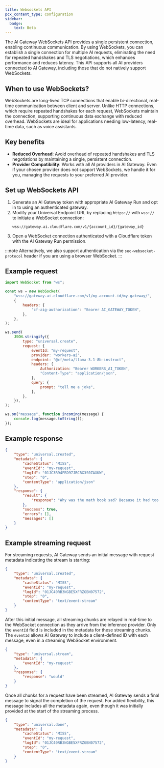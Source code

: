 ```yaml
---
title: Websockets API
pcx_content_type: configuration
sidebar:
  badge:
    text: Beta
---
```


The AI Gateway WebSockets API provides a single persistent connection, enabling continuous communication. By using WebSockets, you can establish a single connection for multiple AI requests, eliminating the need for repeated handshakes and TLS negotiations, which enhances performance and reduces latency. This API supports all AI providers connected to AI Gateway, including those that do not natively support WebSockets.

## When to use WebSockets?

WebSockets are long-lived TCP connections that enable bi-directional, real-time communication between client and server. Unlike HTTP connections, which require repeated handshakes for each request, WebSockets maintain the connection, supporting continuous data exchange with reduced overhead. WebSockets are ideal for applications needing low-latency, real-time data, such as voice assistants.

## Key benefits

- **Reduced Overhead**: Avoid overhead of repeated handshakes and TLS negotiations by maintaining a single, persistent connection.
- **Provider Compatibility**: Works with all AI providers in AI Gateway. Even if your chosen provider does not support WebSockets, we handle it for you, managing the requests to your preferred AI provider.

## Set up WebSockets API

1. Generate an AI Gateway token with appropriate AI Gateway Run and opt in to using an authenticated gateway.
2. Modify your Universal Endpoint URL by replacing `https://` with `wss://` to initiate a WebSocket connection:
   ```
   wss://gateway.ai.cloudflare.com/v1/{account_id}/{gateway_id}
   ```
3. Open a WebSocket connection authenticated with a Cloudflare token with the AI Gateway Run permission.

:::note
Alternatively, we also support authentication via the `sec-websocket-protocol` header if you are using a browser WebSocket.
:::

## Example request

```javascript
import WebSocket from "ws";

const ws = new WebSocket(
	"wss://gateway.ai.cloudflare.com/v1/my-account-id/my-gateway/",
	{
		headers: {
			"cf-aig-authorization": "Bearer AI_GATEWAY_TOKEN",
		},
	},
);

ws.send(
	JSON.stringify({
		type: "universal.create",
		request: {
			eventId: "my-request",
			provider: "workers-ai",
			endpoint: "@cf/meta/llama-3.1-8b-instruct",
			headers: {
				Authorization: "Bearer WORKERS_AI_TOKEN",
				"Content-Type": "application/json",
			},
			query: {
				prompt: "tell me a joke",
			},
		},
	}),
);

ws.on("message", function incoming(message) {
	console.log(message.toString());
});
```

## Example response

```json
{
	"type": "universal.created",
	"metadata": {
		"cacheStatus": "MISS",
		"eventId": "my-request",
		"logId": "01JC3R94FRD97JBCBX3S0ZAXKW",
		"step": "0",
		"contentType": "application/json"
	},
	"response": {
		"result": {
			"response": "Why was the math book sad? Because it had too many problems. Would you like to hear another one?"
		},
		"success": true,
		"errors": [],
		"messages": []
	}
}
```

## Example streaming request

For streaming requests, AI Gateway sends an initial message with request metadata indicating the stream is starting:

```json
{
	"type": "universal.created",
	"metadata": {
		"cacheStatus": "MISS",
		"eventId": "my-request",
		"logId": "01JC40RB3NGBE5XFRZGBN07572",
		"step": "0",
		"contentType": "text/event-stream"
	}
}
```

After this initial message, all streaming chunks are relayed in real-time to the WebSocket connection as they arrive from the inference provider. Only the `eventId` field is included in the metadata for these streaming chunks. The `eventId` allows AI Gateway to include a client-defined ID with each message, even in a streaming WebSocket environment.

```json
{
	"type": "universal.stream",
	"metadata": {
		"eventId": "my-request"
	},
	"response": {
		"response": "would"
	}
}
```

Once all chunks for a request have been streamed, AI Gateway sends a final message to signal the completion of the request. For added flexibility, this message includes all the metadata again, even though it was initially provided at the start of the streaming process.

```json
{
	"type": "universal.done",
	"metadata": {
		"cacheStatus": "MISS",
		"eventId": "my-request",
		"logId": "01JC40RB3NGBE5XFRZGBN07572",
		"step": "0",
		"contentType": "text/event-stream"
	}
}
```
